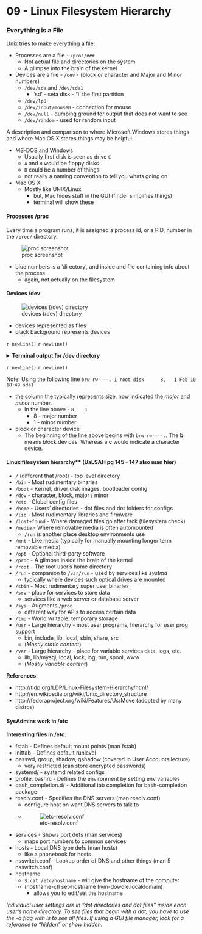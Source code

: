 # 09 - Linux Filesystem Hierarchy {#unit-09}

<!-- **References**: -->
<!-- - UaLSAH - Chapter 6 - The Filesystem -->
<!-- - TLCL - Chapter 3, Guided Tour -->

### Everything is a File

Unix tries to make everything a file:

- Processes are a file - `/proc/###`
  - Not actual file and directories on the system
  - A glimpse into the brain of the kernel
- Devices are a file - `/dev` - (**b**lock or **c**haracter and Major and Minor numbers)
  - `/dev/sda` and `/dev/sda1`
    - 'sd' - seta disk - '1' the first partition
  - `/dev/lp0`
  - `/dev/input/mouse0` - connection for mouse
  - `/dev/null` - dumping ground for output that does not want to see
  - `/dev/random` - used for random input
  
A description and comparison to where Microsoft Windows stores things and where Mac OS X stores things may be helpful.

- MS-DOS and Windows
  - Usually first disk is seen as drive `C`
  - `A` and `B` would be floppy disks
  - `D` could be a number of things
  - not really a naming convention to tell you whats going on
- Mac OS X
  - Mostly like UNIX/Linux
    - but, Mac hides stuff in the GUI (finder simplifies things)
    - terminal will show these


#### Processes /proc

Every time a program runs, it is assigned a process id, or a PID, number in the `/proc/` directory.

![proc screenshot](09/images/proc_dir_listing.png)

- blue numbers is a 'directory', and inside and file containing info about the process
  - again, not actually on the filesystem
  

#### Devices /dev


![devices (/dev) directory](09/images/devices_directory.png)

- devices represented as files
- black background represents devices


`r newLine()`
`r newLine()`

<details>
<summary>**Terminal output for /dev directory**</summary>
<pre>
$ cd /dev
$ ls -l
crw-r--r--. 1 root root     10, 235 Feb 10 18:49 autofs
drwxr-xr-x. 2 root root         140 Feb 10 18:49 block
drwxr-xr-x. 2 root root          80 Feb 10 18:49 bsg
drwxr-xr-x. 3 root root          60 Feb 10 18:49 bus
lrwxrwxrwx. 1 root root           3 Feb 10 18:49 cdrom -> sr0
drwxr-xr-x. 2 root root        2760 Feb 10 18:49 char
crw-------. 1 root root      5,   1 Feb 10 18:49 console
lrwxrwxrwx. 1 root root          11 Feb 10 18:49 core -> /proc/kcore
drwxr-xr-x. 4 root root          80 Feb 10 18:49 cpu
crw-------. 1 root root     10,  62 Feb 10 18:49 cpu_dma_latency
drwxr-xr-x. 7 root root         140 Feb 10 18:49 disk
drwxr-xr-x. 3 root root          80 Feb 10 18:49 dri
crw-rw----. 1 root video    29,   0 Feb 10 18:49 fb0
lrwxrwxrwx. 1 root root          13 Feb 10 18:49 fd -> /proc/self/fd
crw-rw-rw-. 1 root root      1,   7 Feb 10 18:49 full
crw-rw-rw-. 1 root root     10, 229 Feb 10 18:49 fuse
srwxrwxrwx. 1 root root           0 Feb 10 18:49 gpmctl
crw-------. 1 root root     10, 228 Feb 10 18:49 hpet
drwxr-xr-x. 2 root root           0 Feb 10 18:49 hugepages
crw-------. 1 root root     10, 183 Feb 10 18:49 hwrng
lrwxrwxrwx. 1 root root          12 Feb 10 18:49 initctl -> /run/initctl
drwxr-xr-x. 3 root root         220 Feb 10 18:49 input
crw-r--r--. 1 root root      1,  11 Feb 10 18:49 kmsg
crw-rw-rw-. 1 root kvm      10, 232 Feb 10 18:49 kvm
lrwxrwxrwx. 1 root root          28 Feb 10 18:49 log -> /run/systemd/journal/dev-log
crw-rw----. 1 root disk     10, 237 Feb 10 18:49 loop-control
drwxr-xr-x. 2 root root          60 Feb 10 18:49 mapper
crw-------. 1 root root     10, 227 Feb 10 18:49 mcelog
crw-r-----. 1 root kmem      1,   1 Feb 10 18:49 mem
drwxrwxrwt. 2 root root          40 Feb 10 18:49 mqueue
drwxr-xr-x. 2 root root          60 Feb 10 18:49 net
crw-rw-rw-. 1 root root      1,   3 Feb 10 18:49 null
crw-------. 1 root root     10, 144 Feb 10 18:49 nvram
crw-r-----. 1 root kmem      1,   4 Feb 10 18:49 port
crw-------. 1 root root    108,   0 Feb 10 18:49 ppp
crw-rw-rw-. 1 root tty       5,   2 Feb 12 14:26 ptmx
drwxr-xr-x. 2 root root           0 Feb 10 18:49 pts
crw-rw-rw-. 1 root root      1,   8 Feb 10 18:49 random
drwxr-xr-x. 2 root root          60 Feb 10 18:49 raw
lrwxrwxrwx. 1 root root           4 Feb 10 18:49 rtc -> rtc0
crw-------. 1 root root    251,   0 Feb 10 18:49 rtc0
brw-rw----. 1 root disk      8,   0 Feb 10 18:49 sda
brw-rw----. 1 root disk      8,   1 Feb 10 18:49 sda1
brw-rw----. 1 root disk      8,   2 Feb 10 18:49 sda2
brw-rw----. 1 root disk      8,   3 Feb 10 18:49 sda3
crw-rw----. 1 root disk     21,   0 Feb 10 18:49 sg0
crw-rw----. 1 root cdrom    21,   1 Feb 10 18:49 sg1
drwxrwxrwt. 2 root root          40 Feb 10 18:49 shm
crw-------. 1 root root     10, 231 Feb 10 18:49 snapshot
drwxr-xr-x. 3 root root         240 Feb 10 18:49 snd
brw-rw----. 1 root cdrom    11,   0 Feb 10 18:49 sr0
lrwxrwxrwx. 1 root root          15 Feb 10 18:49 stderr -> /proc/self/fd/2
lrwxrwxrwx. 1 root root          15 Feb 10 18:49 stdin -> /proc/self/fd/0
lrwxrwxrwx. 1 root root          15 Feb 10 18:49 stdout -> /proc/self/fd/1
crw-rw-rw-. 1 root tty       5,   0 Feb 12 13:25 tty
crw--w----. 1 root tty       4,   0 Feb 10 18:49 tty0
crw--w----. 1 root tty       4,   1 Feb 10 18:49 tty1
crw--w----. 1 root tty       4,  10 Feb 10 18:49 tty10
crw--w----. 1 root tty       4,  11 Feb 10 18:49 tty11
crw--w----. 1 root tty       4,  12 Feb 10 18:49 tty12
crw--w----. 1 root tty       4,  13 Feb 10 18:49 tty13
crw--w----. 1 root tty       4,  14 Feb 10 18:49 tty14
crw--w----. 1 root tty       4,  15 Feb 10 18:49 tty15
crw--w----. 1 root tty       4,  16 Feb 10 18:49 tty16
crw--w----. 1 root tty       4,  17 Feb 10 18:49 tty17
crw--w----. 1 root tty       4,  18 Feb 10 18:49 tty18
crw--w----. 1 root tty       4,  19 Feb 10 18:49 tty19
crw--w----. 1 root tty       4,   2 Feb 10 18:49 tty2
crw--w----. 1 root tty       4,  20 Feb 10 18:49 tty20
crw--w----. 1 root tty       4,  21 Feb 10 18:49 tty21
crw--w----. 1 root tty       4,  22 Feb 10 18:49 tty22
crw--w----. 1 root tty       4,  23 Feb 10 18:49 tty23
crw--w----. 1 root tty       4,  24 Feb 10 18:49 tty24
crw--w----. 1 root tty       4,  25 Feb 10 18:49 tty25
crw--w----. 1 root tty       4,  26 Feb 10 18:49 tty26
crw--w----. 1 root tty       4,  27 Feb 10 18:49 tty27
crw--w----. 1 root tty       4,  28 Feb 10 18:49 tty28
crw--w----. 1 root tty       4,  29 Feb 10 18:49 tty29
crw--w----. 1 root tty       4,   3 Feb 10 18:49 tty3
crw--w----. 1 root tty       4,  30 Feb 10 18:49 tty30
crw--w----. 1 root tty       4,  31 Feb 10 18:49 tty31
crw--w----. 1 root tty       4,  32 Feb 10 18:49 tty32
crw--w----. 1 root tty       4,  33 Feb 10 18:49 tty33
crw--w----. 1 root tty       4,  34 Feb 10 18:49 tty34
crw--w----. 1 root tty       4,  35 Feb 10 18:49 tty35
crw--w----. 1 root tty       4,  36 Feb 10 18:49 tty36
crw--w----. 1 root tty       4,  37 Feb 10 18:49 tty37
crw--w----. 1 root tty       4,  38 Feb 10 18:49 tty38
crw--w----. 1 root tty       4,  39 Feb 10 18:49 tty39
crw--w----. 1 root tty       4,   4 Feb 10 18:49 tty4
crw--w----. 1 root tty       4,  40 Feb 10 18:49 tty40
crw--w----. 1 root tty       4,  41 Feb 10 18:49 tty41
crw--w----. 1 root tty       4,  42 Feb 10 18:49 tty42
crw--w----. 1 root tty       4,  43 Feb 10 18:49 tty43
crw--w----. 1 root tty       4,  44 Feb 10 18:49 tty44
crw--w----. 1 root tty       4,  45 Feb 10 18:49 tty45
crw--w----. 1 root tty       4,  46 Feb 10 18:49 tty46
crw--w----. 1 root tty       4,  47 Feb 10 18:49 tty47
crw--w----. 1 root tty       4,  48 Feb 10 18:49 tty48
crw--w----. 1 root tty       4,  49 Feb 10 18:49 tty49
crw--w----. 1 root tty       4,   5 Feb 10 18:49 tty5
crw--w----. 1 root tty       4,  50 Feb 10 18:49 tty50
crw--w----. 1 root tty       4,  51 Feb 10 18:49 tty51
crw--w----. 1 root tty       4,  52 Feb 10 18:49 tty52
crw--w----. 1 root tty       4,  53 Feb 10 18:49 tty53
crw--w----. 1 root tty       4,  54 Feb 10 18:49 tty54
crw--w----. 1 root tty       4,  55 Feb 10 18:49 tty55
crw--w----. 1 root tty       4,  56 Feb 10 18:49 tty56
crw--w----. 1 root tty       4,  57 Feb 10 18:49 tty57
crw--w----. 1 root tty       4,  58 Feb 10 18:49 tty58
crw--w----. 1 root tty       4,  59 Feb 10 18:49 tty59
crw--w----. 1 root tty       4,   6 Feb 10 18:49 tty6
crw--w----. 1 root tty       4,  60 Feb 10 18:49 tty60
crw--w----. 1 root tty       4,  61 Feb 10 18:49 tty61
crw--w----. 1 root tty       4,  62 Feb 10 18:49 tty62
crw--w----. 1 root tty       4,  63 Feb 10 18:49 tty63
crw--w----. 1 root tty       4,   7 Feb 10 18:49 tty7
crw--w----. 1 root tty       4,   8 Feb 10 18:49 tty8
crw--w----. 1 root tty       4,   9 Feb 10 18:49 tty9
crw-rw----. 1 root dialout   4,  64 Feb 10 18:49 ttyS0
crw-rw----. 1 root dialout   4,  65 Feb 10 18:49 ttyS1
crw-rw----. 1 root dialout   4,  66 Feb 10 18:49 ttyS2
crw-rw----. 1 root dialout   4,  67 Feb 10 18:49 ttyS3
crw-------. 1 root root     10, 239 Feb 10 18:49 uhid
crw-------. 1 root root     10, 223 Feb 10 18:49 uinput
crw-rw-rw-. 1 root root      1,   9 Feb 10 18:49 urandom
crw-------. 1 root root    246,   0 Feb 10 18:49 usbmon0
crw-------. 1 root root    246,   1 Feb 10 18:49 usbmon1
crw-rw----. 1 root tty       7,   0 Feb 10 18:49 vcs
crw-rw----. 1 root tty       7,   1 Feb 10 18:49 vcs1
crw-rw----. 1 root tty       7,   2 Feb 10 18:49 vcs2
crw-rw----. 1 root tty       7,   3 Feb 10 18:49 vcs3
crw-rw----. 1 root tty       7,   4 Feb 10 18:49 vcs4
crw-rw----. 1 root tty       7,   5 Feb 10 18:49 vcs5
crw-rw----. 1 root tty       7,   6 Feb 10 18:49 vcs6
crw-rw----. 1 root tty       7, 128 Feb 10 18:49 vcsa
crw-rw----. 1 root tty       7, 129 Feb 10 18:49 vcsa1
crw-rw----. 1 root tty       7, 130 Feb 10 18:49 vcsa2
crw-rw----. 1 root tty       7, 131 Feb 10 18:49 vcsa3
crw-rw----. 1 root tty       7, 132 Feb 10 18:49 vcsa4
crw-rw----. 1 root tty       7, 133 Feb 10 18:49 vcsa5
crw-rw----. 1 root tty       7, 134 Feb 10 18:49 vcsa6
drwxr-xr-x. 2 root root          60 Feb 10 18:49 vfio
crw-------. 1 root root     10,  63 Feb 10 18:49 vga_arbiter
crw-------. 1 root root     10, 137 Feb 10 18:49 vhci
crw-------. 1 root root     10, 238 Feb 10 18:49 vhost-net
crw-------. 1 root root     10, 241 Feb 10 18:49 vhost-vsock
drwxr-xr-x. 2 root root          80 Feb 10 18:49 virtio-ports
crw-------. 1 root root    244,   1 Feb 10 18:49 vport2p1
crw-------. 1 root root    243,   1 Feb 10 18:49 vport3p1
crw-rw-rw-. 1 root root      1,   5 Feb 10 18:49 zero
</pre>
</details>

`r newLine()`
`r newLine()`


Note: Using the following line `brw-rw----. 1 root disk      8,   1 Feb 10 18:49 sda1`

- the column the typically represents size, now indicated the *major* and *minor* number.
  - In the line above - `8,   1`
    - 8 - major number
    - 1 - minor number
- block or character device
  - The beginning of the line above begins with `brw-rw----.`. The **b** means block devices. Whereas a **c** would indicate a character device. 


#### Linux filesystem hierarchy** (UaLSAH pg 145 - 147 also man hier)

- `/` (different that /root) - top level directory
- `/bin` - Most rudimentary binaries
- `/boot` - Kernel, driver disk images, bootloader config
- `/dev` - character, block, major / minor
- `/etc` - Global config files
- `/home` - Users' directories - dot files and dot folders for configs
- `/lib` - Most rudimentary libraries and firmware
- `/lost+found` - Where damaged files go after fsck (filesystem check)
- `/media` - Where removable media is often automounted
  - `/run` is another place desktop environments use
- `/mnt` - Like media (typically for manually mounting longer term removable media)
- `/opt` - Optional third-party software
- `/proc` - A glimpse inside the brain of the kernel
- `/root` - The root user's home directory
- `/run` - companion to `/var/run` - used by services like *systmd*
   - typically where devices such optical drives are mounted
- `/sbin` - Most rudimentary super user binaries
- `/srv` - place for services to store data
  - services like a web server or database server
- `/sys` - Augments `/proc`
  - different way for APIs to access certain data
- `/tmp` - World writable, temporary storage
- `/usr` - Large hierarchy - most user programs, hierarchy for user prog support
  - bin, include, lib, local, sbin, share, src
  - (*Mostly static content*)
- `/var` - Large hierarchy - place for variable services data, logs, etc.
  - lib, lib/mysql, local, lock, log, run, spool, www
  - (*Mostly variable content*)


**References**:

- http://tldp.org/LDP/Linux-Filesystem-Hierarchy/html/
- http://en.wikipedia.org/wiki/Unix_directory_structure
- http://fedoraproject.org/wiki/Features/UsrMove (adopted by many distros)

#### SysAdmins work in /etc

**Interesting files in /etc**:

- fstab - Defines default mount points (man fstab)
- inittab - Defines default runlevel
- passwd, group, shadow, gshadow (covered in User Accounts lecture)
  - very restricted (can store encrypted passwords)
- systemd/ - systemd related configs
- profile, bashrc - Defines the environment by setting env variables
- bash_completion.d/ - Additional tab completion for bash-completion package
- resolv.conf - Specifies the DNS servers (man resolv.conf)
  - configure host on waht DNS servers to talk to
  - ![etc-resolv.conf](09/images/etc-resolv.conf.png)
- services - Shows port defs (man services)
  - maps port numbers to common services
- hosts - Local DNS type defs (man hosts)
  - like a phonebook for hosts
- nsswitch.conf - Lookup order of DNS and other things (man 5 nsswitch.conf)
- hostname
  - `$ cat /etc/hostname` - will give the hostname of the computer
  - (hostname-ctl set-hostname kvm-dowdle.localdomain)
    - allows you to edit/set the hostname


*Individual user settings are in "dot directories and dot files" inside each user's home directory. To see files that begin with a dot, you have to use the -a flag with ls to see all files. If using a GUI file manager, look for a reference to "hidden" or show hidden.*


